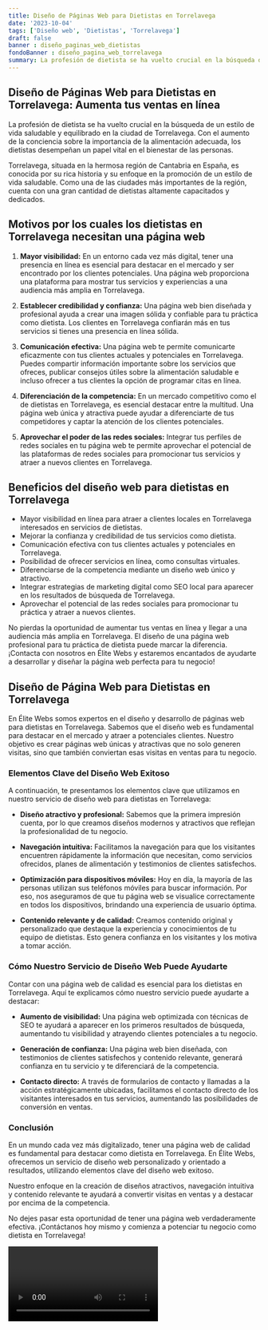 ```yaml
---
title: Diseño de Páginas Web para Dietistas en Torrelavega
date: '2023-10-04'
tags: ['Diseño web', 'Dietistas', 'Torrelavega']
draft: false
banner : diseño_paginas_web_dietistas
fondoBanner : diseño_pagina_web_torrelavega
summary: La profesión de dietista se ha vuelto crucial en la búsqueda de un estilo de vida saludable y equilibrado en la ciudad de Torrelavega. Con el aumento de la conciencia sobre la importancia de la alimentación adecuada, los dietistas desempeñan un papel vital en el bienestar de las personas.
---
```


## **Diseño de Páginas Web para Dietistas en Torrelavega: Aumenta tus ventas en línea**

La profesión de dietista se ha vuelto crucial en la búsqueda de un estilo de vida saludable y equilibrado en la ciudad de Torrelavega. Con el aumento de la conciencia sobre la importancia de la alimentación adecuada, los dietistas desempeñan un papel vital en el bienestar de las personas.

Torrelavega, situada en la hermosa región de Cantabria en España, es conocida por su rica historia y su enfoque en la promoción de un estilo de vida saludable. Como una de las ciudades más importantes de la región, cuenta con una gran cantidad de dietistas altamente capacitados y dedicados.

## **Motivos por los cuales los dietistas en Torrelavega necesitan una página web**

1. **Mayor visibilidad:** En un entorno cada vez más digital, tener una presencia en línea es esencial para destacar en el mercado y ser encontrado por los clientes potenciales. Una página web proporciona una plataforma para mostrar tus servicios y experiencias a una audiencia más amplia en Torrelavega.

2. **Establecer credibilidad y confianza:** Una página web bien diseñada y profesional ayuda a crear una imagen sólida y confiable para tu práctica como dietista. Los clientes en Torrelavega confiarán más en tus servicios si tienes una presencia en línea sólida.

3. **Comunicación efectiva:** Una página web te permite comunicarte eficazmente con tus clientes actuales y potenciales en Torrelavega. Puedes compartir información importante sobre los servicios que ofreces, publicar consejos útiles sobre la alimentación saludable e incluso ofrecer a tus clientes la opción de programar citas en línea.

4. **Diferenciación de la competencia:** En un mercado competitivo como el de dietistas en Torrelavega, es esencial destacar entre la multitud. Una página web única y atractiva puede ayudar a diferenciarte de tus competidores y captar la atención de los clientes potenciales.

5. **Aprovechar el poder de las redes sociales:** Integrar tus perfiles de redes sociales en tu página web te permite aprovechar el potencial de las plataformas de redes sociales para promocionar tus servicios y atraer a nuevos clientes en Torrelavega.

## **Beneficios del diseño web para dietistas en Torrelavega**

- Mayor visibilidad en línea para atraer a clientes locales en Torrelavega interesados en servicios de dietistas.
- Mejorar la confianza y credibilidad de tus servicios como dietista.
- Comunicación efectiva con tus clientes actuales y potenciales en Torrelavega.
- Posibilidad de ofrecer servicios en línea, como consultas virtuales.
- Diferenciarse de la competencia mediante un diseño web único y atractivo.
- Integrar estrategias de marketing digital como SEO local para aparecer en los resultados de búsqueda de Torrelavega.
- Aprovechar el potencial de las redes sociales para promocionar tu práctica y atraer a nuevos clientes.

No pierdas la oportunidad de aumentar tus ventas en línea y llegar a una audiencia más amplia en Torrelavega. El diseño de una página web profesional para tu práctica de dietista puede marcar la diferencia. ¡Contacta con nosotros en Élite Webs y estaremos encantados de ayudarte a desarrollar y diseñar la página web perfecta para tu negocio!

<GifSeo />

<Cta />

## Diseño de Página Web para Dietistas en Torrelavega

En Élite Webs somos expertos en el diseño y desarrollo de páginas web para dietistas en Torrelavega. Sabemos que el diseño web es fundamental para destacar en el mercado y atraer a potenciales clientes. Nuestro objetivo es crear páginas web únicas y atractivas que no solo generen visitas, sino que también conviertan esas visitas en ventas para tu negocio.

### Elementos Clave del Diseño Web Exitoso

A continuación, te presentamos los elementos clave que utilizamos en nuestro servicio de diseño web para dietistas en Torrelavega:

- **Diseño atractivo y profesional:** Sabemos que la primera impresión cuenta, por lo que creamos diseños modernos y atractivos que reflejan la profesionalidad de tu negocio.

- **Navegación intuitiva:** Facilitamos la navegación para que los visitantes encuentren rápidamente la información que necesitan, como servicios ofrecidos, planes de alimentación y testimonios de clientes satisfechos.

- **Optimización para dispositivos móviles:** Hoy en día, la mayoría de las personas utilizan sus teléfonos móviles para buscar información. Por eso, nos aseguramos de que tu página web se visualice correctamente en todos los dispositivos, brindando una experiencia de usuario óptima.

- **Contenido relevante y de calidad:** Creamos contenido original y personalizado que destaque la experiencia y conocimientos de tu equipo de dietistas. Esto genera confianza en los visitantes y los motiva a tomar acción.

### Cómo Nuestro Servicio de Diseño Web Puede Ayudarte

Contar con una página web de calidad es esencial para los dietistas en Torrelavega. Aquí te explicamos cómo nuestro servicio puede ayudarte a destacar:

- **Aumento de visibilidad:** Una página web optimizada con técnicas de SEO te ayudará a aparecer en los primeros resultados de búsqueda, aumentando tu visibilidad y atrayendo clientes potenciales a tu negocio.

- **Generación de confianza:** Una página web bien diseñada, con testimonios de clientes satisfechos y contenido relevante, generará confianza en tu servicio y te diferenciará de la competencia.

- **Contacto directo:** A través de formularios de contacto y llamadas a la acción estratégicamente ubicadas, facilitamos el contacto directo de los visitantes interesados en tus servicios, aumentando las posibilidades de conversión en ventas.

### Conclusión

En un mundo cada vez más digitalizado, tener una página web de calidad es fundamental para destacar como dietista en Torrelavega. En Élite Webs, ofrecemos un servicio de diseño web personalizado y orientado a resultados, utilizando elementos clave del diseño web exitoso.

Nuestro enfoque en la creación de diseños atractivos, navegación intuitiva y contenido relevante te ayudará a convertir visitas en ventas y a destacar por encima de la competencia.

No dejes pasar esta oportunidad de tener una página web verdaderamente efectiva. ¡Contáctanos hoy mismo y comienza a potenciar tu negocio como dietista en Torrelavega!

<Video />

<CtaBot job='Dietistas' city='Torrelavega'/>

<Gmaps query='Torrelavega+españa+maps' />